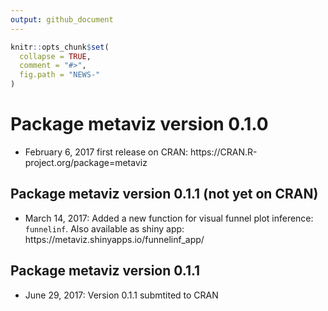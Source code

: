 ```yaml
---
output: github_document
---
```


```r
knitr::opts_chunk$set(
  collapse = TRUE,
  comment = "#>",
  fig.path = "NEWS-"
)
```

# Package **metaviz** version 0.1.0

- February 6, 2017 first release on CRAN: https://CRAN.R-project.org/package=metaviz

## Package **metaviz** version 0.1.1 (not yet on CRAN)

- March 14, 2017: Added a new function for visual funnel plot inference: `funnelinf`. Also available as shiny app: https://metaviz.shinyapps.io/funnelinf_app/

## Package **metaviz** version 0.1.1

- June 29, 2017: Version 0.1.1 submtited to CRAN
